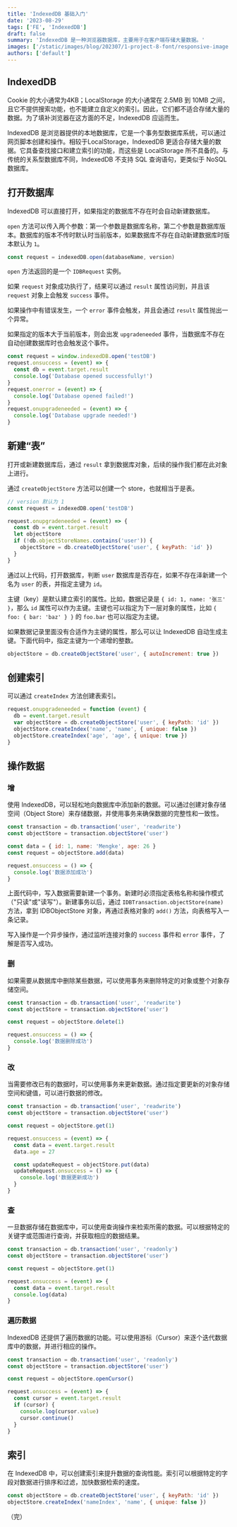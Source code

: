 ```yaml
---
title: 'IndexedDB 基础入门'
date: '2023-08-29'
tags: ['FE', 'IndexedDB']
draft: false
summary: 'IndexedDB 是一种浏览器数据库，主要用于在客户端存储大量数据。'
images: ['/static/images/blog/202307/1-project-8-font/responsive-image.jpg']
authors: ['default']
---
```


## IndexedDB

Cookie 的大小通常为4KB；LocalStorage 的大小通常在 2.5MB 到 10MB 之间，且它不提供搜索功能，也不能建立自定义的索引。因此，它们都不适合存储大量的数据。为了填补浏览器在这方面的不足，IndexedDB 应运而生。

IndexedDB 是浏览器提供的本地数据库，它是一个事务型数据库系统，可以通过网页脚本创建和操作。相较于LocalStorage，IndexedDB 更适合存储大量的数据。它具备查找接口和建立索引的功能，而这些是 LocalStorage 所不具备的。与传统的关系型数据库不同，IndexedDB 不支持 SQL 查询语句，更类似于 NoSQL 数据库。

## 打开数据库

IndexedDB 可以直接打开，如果指定的数据库不存在时会自动新建数据库。

`open` 方法可以传入两个参数：第一个参数是数据库名称，第二个参数是数据库版本。数据库的版本不传时默认时当前版本，如果数据库不存在自动新建数据库时版本默认为 `1`。

```js
const request = indexedDB.open(databaseName, version)
```

`open` 方法返回的是一个 `IDBRequest` 实例。

如果 `request` 对象成功执行了，结果可以通过 `result` 属性访问到，并且该 `request` 对象上会触发 `success` 事件。

如果操作中有错误发生，一个 `error` 事件会触发，并且会通过 `result` 属性抛出一个异常。

如果指定的版本大于当前版本，则会出发 `upgradeneeded` 事件，当数据库不存在自动创建数据库时也会触发这个事件。

```js
const request = window.indexedDB.open('testDB')
request.onsuccess = (event) => {
  const db = event.target.result
  console.log('Database opened successfully!')
}
request.onerror = (event) => {
  console.log('Database opened failed!')
}
request.onupgradeneeded = (event) => {
  console.log('Database upgrade needed!')
}
```

## 新建“表”

打开或新建数据库后，通过 `result` 拿到数据库对象，后续的操作我们都在此对象上进行。

通过 `createObjectStore` 方法可以创建一个 store，也就相当于是表。

```js
// version 默认为 1
const request = indexedDB.open('testDB')

request.onupgradeneeded = (event) => {
  const db = event.target.result
  let objectStore
  if (!db.objectStoreNames.contains('user')) {
    objectStore = db.createObjectStore('user', { keyPath: 'id' })
  }
}
```

通过以上代码，打开数据库，判断 `user` 数据库是否存在，如果不存在泽新建一个名为 `user` 的表，并指定主键为 `id`。

主键（key）是默认建立索引的属性。比如，数据记录是 `{ id: 1, name: '张三' }`，那么 `id` 属性可以作为主键。主键也可以指定为下一层对象的属性，比如 `{ foo: { bar: 'baz' } }` 的 `foo.bar` 也可以指定为主键。

如果数据记录里面没有合适作为主键的属性，那么可以让 IndexedDB 自动生成主键。下面代码中，指定主键为一个递增的整数。

```js
objectStore = db.createObjectStore('user', { autoIncrement: true })
```

## 创建索引

可以通过 `createIndex` 方法创建表索引。

```js
request.onupgradeneeded = function (event) {
  db = event.target.result
  var objectStore = db.createObjectStore('user', { keyPath: 'id' })
  objectStore.createIndex('name', 'name', { unique: false })
  objectStore.createIndex('age', 'age', { unique: true })
}
```

## 操作数据

### 增

使用 IndexedDB，可以轻松地向数据库中添加新的数据。可以通过创建对象存储空间（Object Store）来存储数据，并使用事务来确保数据的完整性和一致性。

```js
const transaction = db.transaction('user', 'readwrite')
const objectStore = transaction.objectStore('user')

const data = { id: 1, name: 'Mengke', age: 26 }
const request = objectStore.add(data)

request.onsuccess = () => {
  console.log('数据添加成功')
}
```

上面代码中，写入数据需要新建一个事务。新建时必须指定表格名称和操作模式（"只读"或"读写"）。新建事务以后，通过 `IDBTransaction.objectStore(name)` 方法，拿到 IDBObjectStore 对象，再通过表格对象的 `add()` 方法，向表格写入一条记录。

写入操作是一个异步操作，通过监听连接对象的 `success` 事件和 `error` 事件，了解是否写入成功。

### 删

如果需要从数据库中删除某些数据，可以使用事务来删除特定的对象或整个对象存储空间。

```js
const transaction = db.transaction('user', 'readwrite')
const objectStore = transaction.objectStore('user')

const request = objectStore.delete(1)

request.onsuccess = () => {
  console.log('数据删除成功')
}
```

### 改

当需要修改已有的数据时，可以使用事务来更新数据。通过指定要更新的对象存储空间和键值，可以进行数据的修改。

```js
const transaction = db.transaction('user', 'readwrite')
const objectStore = transaction.objectStore('user')

const request = objectStore.get(1)

request.onsuccess = (event) => {
  const data = event.target.result
  data.age = 27

  const updateRequest = objectStore.put(data)
  updateRequest.onsuccess = () => {
    console.log('数据更新成功')
  }
}
```

### 查

一旦数据存储在数据库中，可以使用查询操作来检索所需的数据。可以根据特定的关键字或范围进行查询，并获取相应的数据结果。

```js
const transaction = db.transaction('user', 'readonly')
const objectStore = transaction.objectStore('user')

const request = objectStore.get(1)

request.onsuccess = (event) => {
  const data = event.target.result
  console.log(data)
}
```

### 遍历数据

IndexedDB 还提供了遍历数据的功能。可以使用游标（Cursor）来逐个迭代数据库中的数据，并进行相应的操作。

```js
const transaction = db.transaction('user', 'readonly')
const objectStore = transaction.objectStore('user')

const request = objectStore.openCursor()

request.onsuccess = (event) => {
  const cursor = event.target.result
  if (cursor) {
    console.log(cursor.value)
    cursor.continue()
  }
}
```

## 索引

在 IndexedDB 中，可以创建索引来提升数据的查询性能。索引可以根据特定的字段对数据进行排序和过滤，加快数据检索的速度。

```js
const objectStore = db.createObjectStore('user', { keyPath: 'id' })
objectStore.createIndex('nameIndex', 'name', { unique: false })
```

（完）
